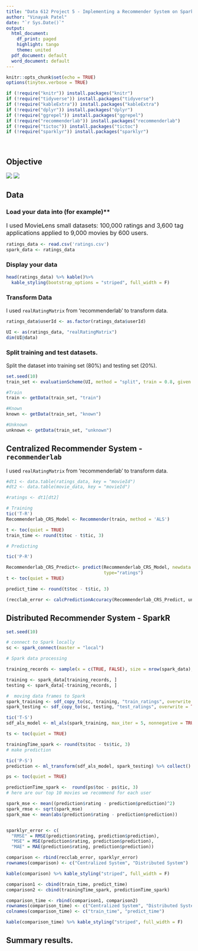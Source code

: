 ---
title: "Data 612 Project 5 - Implementing a Recommender System on Spark"
author: "Vinayak Patel"
date: "`r Sys.Date()`"
output:
  html_document:
    df_print: paged
    highlight: tango
    theme: united
  pdf_document: default
  word_document: default
---


```{r setup, include=FALSE}
knitr::opts_chunk$set(echo = TRUE)
options(tinytex.verbose = TRUE)
```


```{r message=FALSE, warning=FALSE}
if (!require("knitr")) install.packages("knitr")
if (!require("tidyverse")) install.packages("tidyverse")
if (!require("kableExtra")) install.packages("kableExtra")
if (!require("dplyr")) install.packages("dplyr")
if (!require("ggrepel")) install.packages("ggrepel")
if (!require("recommenderlab")) install.packages("recommenderlab")
if (!require("tictoc")) install.packages("tictoc")
if (!require("sparklyr")) install.packages("sparklyr")

```

<p>&nbsp;</p>

## Objective 

![](que.PNG)
![](que1.PNG)

<span style="font-size:16px;"></span>

## Data 

### Load your data into (for example)** 
<span style="font-size:16px;"> </span>
<span style="font-size:16px;"> I used MovieLens small datasets: 100,000 ratings and 3,600 tag applications applied to 9,000 movies by 600 users. </span>

```{r}
ratings_data <- read.csv('ratings.csv')
spark_data <- ratings_data
```

### Display your data
```{r echo=TRUE, paged.print=TRUE}
head(ratings_data) %>% kable()%>%
  kable_styling(bootstrap_options = "striped", full_width = F)
```

### Transform Data

I used `realRatingMatrix` from 'recommenderlab' to transform data.

```{r Transform Data}
ratings_data$userId <- as.factor(ratings_data$userId)

UI <- as(ratings_data, "realRatingMatrix")
dim(UI@data)

```

### Split training and test datasets.

Split the dataset into training set (80%) and testing set (20%).

```{r Split training}
set.seed(10)
train_set <- evaluationScheme(UI, method = "split", train = 0.8, given = 20, goodRating = 3)

#Train
train <- getData(train_set, "train")

#Known
known <- getData(train_set, "known")

#Unknown
unknown <- getData(train_set, "unknown")
```

## Centralized Recommender System - `recommenderlab`

I used `realRatingMatrix` from 'recommenderlab' to transform data.

```{r}
#dt1 <- data.table(ratings_data, key = "movieId") 
#dt2 <- data.table(movie_data, key = "movieId")

#ratings <- dt1[dt2]

# Training
tic('T-R')
Recommenderlab_CRS_Model <- Recommender(train, method = 'ALS')

t <- toc(quiet = TRUE)
train_time <- round(t$toc - t$tic, 3)

# Predicting

tic('P-R')

Recommenderlab_CRS_Predict<- predict(Recommenderlab_CRS_Model, newdata = known, 
                                     type="ratings")
t <- toc(quiet = TRUE)

predict_time <- round(t$toc - t$tic, 3)

(recclab_error <- calcPredictionAccuracy(Recommenderlab_CRS_Predict, unknown ))

```

## Distributed Recommender System - SparkR
```{r}
set.seed(10)

# connect to Spark locally
sc <- spark_connect(master = "local")

# Spark data processing

training_records <- sample(x = c(TRUE, FALSE), size = nrow(spark_data),replace = TRUE, prob = c(0.8, 0.2))

training <- spark_data[training_records, ]
testing <- spark_data[-training_records, ]

#  moving data frames to Spark
spark_training <- sdf_copy_to(sc, training, "train_ratings", overwrite = TRUE)
spark_testing <- sdf_copy_to(sc, testing, "test_ratings", overwrite = TRUE)

```
```{r}
tic('T-S')
sdf_als_model <- ml_als(spark_training, max_iter = 5, nonnegative = TRUE, rating_col = "rating", user_col = "userId", item_col = "movieId")

ts <- toc(quiet = TRUE)

trainingTime_spark <- round(ts$toc - ts$tic, 3)
# make prediction

tic('P-S')
prediction <- ml_transform(sdf_als_model, spark_testing) %>% collect()

ps <- toc(quiet = TRUE)

predictionTime_spark <-  round(ps$toc - ps$tic, 3)
# here are our top 10 movies we recommend for each user

```

```{r}

spark_mse <- mean((prediction$rating - prediction$prediction)^2)
spark_rmse <- sqrt(spark_mse)
spark_mae <- mean(abs(prediction$rating - prediction$prediction))


sparklyr_error <- c(
  "RMSE" = RMSE(prediction$rating, prediction$prediction),
  "MSE" = MSE(prediction$rating, prediction$prediction),
  "MAE" = MAE(prediction$rating, prediction$prediction))

comparison <- rbind(recclab_error, sparklyr_error)
rownames(comparison) <- c("Centralized System", "Distributed System")

kable(comparison) %>% kable_styling("striped", full_width = F)

```
```{r}

comparison1 <- cbind(train_time, predict_time)
comparison2 <- cbind(trainingTime_spark, predictionTime_spark)

comparison_time <- rbind(comparison1, comparison2)
rownames(comparison_time) <- c("Centralized System", "Distributed System")
colnames(comparison_time) <- c("train_time", "predict_time")

kable(comparison_time) %>% kable_styling("striped", full_width = F)
```



## Summary results.



